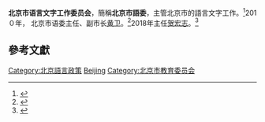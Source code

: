 {{Infobox PRCG
|机构名称 = 北京市语言文字工作委员会
|标志1    = Red star.svg
|标志1说明 =
|职位1    = 主任
|人员1    = [[贺宏志|贺宏志]] (2018)
|职位2    = 副主任
|人员2    = 
|人数2    = 
|成立时间 =
|业务上级 = [[國家語委|國家語委]]
|组织上级 = [[北京市教委|北京市教委]]
|机构类型 = 
|中共上级 = 
|中共本级 = 
|行政级别 = 
|前身     =
|地址1    =北京市前门西大街109号
|邮编1    =
|官网     =
|电话1    =
|电话2    =
|传真1    =
|image1   =
|caption1 = 
}}
'''北京市语言文字工作委员会'''，簡稱'''北京市語委'''，主管北京市的語言文字工作。<ref>{{cite news|title=关于我们|newspaper=北京市語委|date=|last=|first=|url=http://jw.beijing.gov.cn/jyzy/gywm/|archiveurl=https://web.archive.org/web/20201006001814/http://jw.beijing.gov.cn/jyzy/gywm/|archivedate=2020-10-06|accessdate=2021-01-31}}</ref>201０年，
北京市语委主任、副市长[[黄卫|黄卫]]。<ref>{{cite news|title=2010年度市语言文字工作会议在市政府召开|newspaper=北京市语言文字网|date=2010-04-22|last=|first=|url=https://yuce.cnu.edu.cn/sylm/jdxw/112388.htm|archiveurl=https://web.archive.org/web/20210131152901/https://yuce.cnu.edu.cn/sylm/jdxw/112388.htm|archivedate=2021-01-31|accessdate=2021-01-31}}</ref>2018年主任[[贺宏志|贺宏志]]。<ref>{{cite news|title=北京市西城区语言文字工作委员会召开全委会|newspaper=教育家杂志|date=2018-01-08|last=彭瑞敏|first=|url=https://www.sohu.com/a/215404589_568853|archiveurl=https://web.archive.org/web/20210131152957/https://www.sohu.com/a/215404589_568853|archivedate=2021-01-31|accessdate=2021-01-31}}</ref>

==參考文獻==
{{reflist}}

[[Category:北京語言政策|Category:北京語言政策]]
[[Category:省级语言文字工作委员会|Beijing]]
[[Category:北京市教育委员会|Category:北京市教育委员会]]
